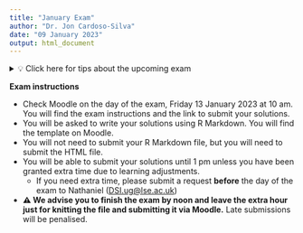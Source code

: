 ---
title: "January Exam"
author: "Dr. Jon Cardoso-Silva"
date: "09 January 2023"
output: html_document
---

<details> <summary>💡 Click here for tips about the upcoming exam</summary>

(Replicated from a [communication sent via Moodle](https://moodle.lse.ac.uk/mod/hsuforum/discuss.php?d=27682) on 3 January 2023)

Hi everyone,

Happy new year 🎊 I hope you are having a great start to the year! 

While our taught content has ended, you still have a final step to take before you can conclude this course: the exam. 

**Key points about the exam**

- The exam will take place 13 January 2023 from 10 am UK time. You are advised to complete your work by 1 pm UK time, you will have until 2pm UK time to submit your solutions. 
- If you would like to request additional time due to learning adjustments you have in place, please send a request to [dsi.ug@lse.ac.uk](mailto:DSI.ug@lse.ac.uk) before the day of the exam. 
- The exam will be about everything we discussed during the lectures and labs, but the focus of the assessment is slightly different than those of the Summative assignments you have done. 
- The exam will contain case studies of 1-2 datasets.
- You might be asked to assess if a specific algorithm or validation procedure would be appropriate in a particular scenario and to justify your reasoning (similar to Q1-Q3 in Summative 03).
- You might be asked how you would improve a particular application of an algorithm or what you would do differently (in the same vein as Q1-Q3 in Summative 03)
- You might also be asked to reflect more broadly on the implications of making decisions/taking actions based on algorithms/exploratory analysis output. This more nuanced activity requires some deep thinking and previous familiarity with the tools (here, you can refer to the discussions you had with our guest speakers during W09-W11).


**How should I prepare for the exam?**

My main recommendation is the following:

1. Pick two sources of data to explore more comprehensively. One more tabular (say, the London cycling dataset) and another with more unstructured data — data that does not come in a friendly spreadsheet-like format, such as text or social media data. 

2. Then, reflect on how one could apply data science tools to these datasets to understand more about the world or to make action plans. One way to facilitate this is to think, "what could I, or a policymaker, do — in the real world — if I had an automated algorithm running on this dataset?" or perhaps "could a bad actor use data science/ML tools to automatically exploit people's privacy (religious, political or financial associations, etc.) using this kind of data?".

    - To give one example, consider the London cycling dataset: could this data set provide any clue about the meteorological/traffic conditions that should be of more significant concern to emergency dispatch services?

3. Pick the techniques you feel are more relevant to your analysis and try to apply them.

4. Then, share your thoughts. Discussing in public channels, in pairs or in groups will help you identify your blind spots and the concepts from this course that you need to prioritise in your revision. 
You can find data everywhere on the web, but apart from the ones mentioned in the labs and W09-W11 lectures, you can also look at Kaggle or Google Dataset Search. I also quite like this [Data is Plural](https://docs.google.com/spreadsheets/d/1wZhPLMCHKJvwOkP4juclhjFgqIY8fQFMemwKL2c64vk/edit#gid=0) spreadsheet. If you would rather focus on solidifying the use of the techniques, I have written about a more procedural approach to studying for the exam [here](https://lse-dsi-ds202.slack.com/archives/C040ZFPKCHL/p1671188351009839?thread_ts=1671186684.444759&cid=C040ZFPKCHL) (links to Slack).

**(Optional Reading) Machine Learning in the Social Sciences**


We spent several months exploring different tools (R/tidyverse), ML paradigms (supervised/unsupervised learning) and ML algorithms (e.g. linear regression, decision trees, SVMs and topic models). Still, along the way, I hope we helped you reflect on the possibilities and relevance of these techniques to your academic studies and career. 

Those who have studied statistics at the university level might have wondered why we glossed over the complexities of statistical significance and hypothesis testing or the lack of any "social theory" behind the several examples we used. This is partly because we wanted to help you familiarise yourself with the different ML methods and empower you with the tools to run your analysis on datasets you might come across in the future after you complete this course (and your degree). But it is also a reflection of a more profound epistemic clash between the social science and machine learning communities. This is something I mentioned in Week 01 of DS202; whereas social sciences have traditionally focused on explaining phenomena, machine learning tries to predict them, but it is not always easy to see the difference. To help you reflect on that, I have curated a list of scholarly articles below.

**💡Tip: the following scholarly articles provide reflections on this epistemic clash and should be accessible to you now that you are familiar with ML algorithms.**

- Jake M. Hofman, Amit Sharma, and Duncan J. Watts, '**Prediction and Explanation in Social Systems**', Science 355, no. 6324 (3 February 2017): 486–88, doi:[10.1126/science.aal3856](http://dx.doi.org/10.1126/science.aal3856). 

- Jessica Hullman et al., '**The Worst of Both Worlds: A Comparative Analysis of Errors in Learning from Data in Psychology and Machine Learning**', in Proceedings of the 2022 AAAI/ACM Conference on AI, Ethics, and Society, AIES '22 (New York, NY, USA: Association for Computing Machinery, 2022), 335–48, doi:[10.1145/3514094.3534196](http://dx.doi.org/10.1145/3514094.3534196).

- Jake M. Hofman et al., '**Integrating Explanation and Prediction in Computational Social Science**', Nature 595, no. 7866 (8 July 2021): 181–88, doi:[10.1038/s41586-021-03659-0](http://dx.doi.org/10.1038/s41586-021-03659-0).

- Mark D. Verhagen, '**A Pragmatist's Guide to Using Prediction in the Social Sciences**', Socius: Sociological Research for a Dynamic World 8 (2022): 237802312210817, doi:[10.1177/23780231221081702](http://dx.doi.org/10.1177/23780231221081702).

If you do read those articles, I suggest you read them in the order presented above. Feel free to share your thoughts and observations about the readings on the #general channel on Slack.

**Other announcements/reminders**

- We have returned from the break today. We are almost finished first-marking your Summative 02, but your submissions will still need to go through double-marking and moderation. I will update you on the progress of this by early next week.
- Only once we have completed marking Summative 02 will we start marking Summative 03. So, that will still take a few more weeks.
- We will have a couple of drop-in sessions at the start of next week. Check the <code>#general</code> channel on Slack. Bring questions! 

Best,
Jon

</details>


**Exam instructions**

- Check Moodle on the day of the exam, Friday 13 January 2023 at 10 am. You will find the exam instructions and the link to submit your solutions.
- You will be asked to write your solutions using R Markdown. You will find the template on Moodle.
- You will not need to submit your R Markdown file, but you will need to submit the HTML file.
- You will be able to submit your solutions until 1 pm unless you have been granted extra time due to learning adjustments.
    - If you need extra time, please submit a request **before** the day of the exam to Nathaniel ([DSI.ug@lse.ac.uk](mailto:DSI.ug@lse.ac.uk))
- **⚠️ We advise you to finish the exam by noon and leave the extra hour just for knitting the file and submitting it via Moodle.** Late submissions will be penalised.